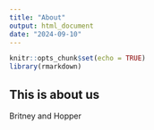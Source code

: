 ```yaml
---
title: "About"
output: html_document
date: "2024-09-10"
---
```


```r
knitr::opts_chunk$set(echo = TRUE)
library(rmarkdown)
```

## This is about us

Britney and Hopper
